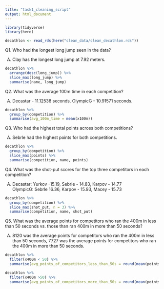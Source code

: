 ```yaml
---
title: "task1_cleaning_script"
output: html_document
---
```


```r
library(tidyverse)
library(here)

decathlon <- read_rds(here("clean_data/clean_decathlon.rds"))
```


Q1. Who had the longest long jump seen in the data?

A.  Clay has the longest long jump at 7.92 meters.

```r
decathlon %>% 
  arrange(desc(long_jump)) %>% 
  slice_max(long_jump) %>% 
  summarise(name, long_jump)
```

Q2. What was the average 100m time in each competition?

A.  Decastar - 11.12538 seconds.
    OlympicG - 10.91571 seconds.

```r
decathlon %>% 
  group_by(competition) %>% 
  summarise(avg_100m_time = mean(x100m))
```

Q3. Who had the highest total points across both competitions?

A.  Sebrle had the highest points for both competitions.

```r
decathlon %>% 
  group_by(competition) %>% 
  slice_max(points) %>% 
  summarise(competition, name, points)
```

Q4. What was the shot-put scores for the top three competitors in each competition?

A.  Decastar:	Yurkov -15.19, Sebrle -	14.83, Karpov -	14.77		
    OlympicG:	Sebrle	16.36, Karpov -	15.93, Macey - 15.73	

```r
decathlon %>% 
  group_by(competition) %>%
  slice_max(shot_put, n = 3) %>% 
  summarise(competition, name, shot_put)
```

Q5. What was the average points for competitors who ran the 400m in less than 50 seconds vs. those than ran 400m in more than 50 seconds?

A.  8120 was the average points for competitors who ran the 400m in less than 50 seconds,
    7727 was the average points for competitors who ran the 400m in more than 50 seconds.
    

```r
decathlon %>% 
  filter(x400m < 50) %>%
  summarise(avg_points_of_competitors_less_than_50s = round(mean(points)))

decathlon %>% 
  filter(x400m >50) %>% 
  summarise(avg_points_of_competitors_more_than_50s = round(mean(points)))
```
